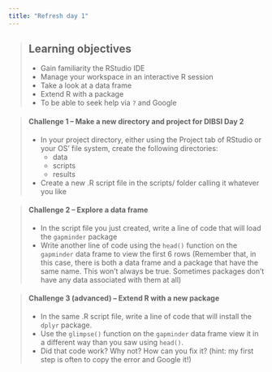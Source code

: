 ```yaml
---
title: "Refresh day 1"
---
```


> ## Learning objectives
>
> * Gain familiarity the RStudio IDE
> * Manage your workspace in an interactive R session
> * Take a look at a data frame
> * Extend R with a package
> * To be able to seek help via `?` and Google

> #### Challenge 1 -- Make a new directory and project for DIBSI Day 2
>
> - In your project directory, either using the Project tab of RStudio or your OS' file system, 
> create the following directories:
>     - data
>     - scripts
>     - results
> - Create a new .R script file in the scripts/ folder calling it whatever you like

> #### Challenge 2 -- Explore a data frame
>
> - In the script file you just created, write a line of code that will load the 
> `gapminder` package
> - Write another line of code using the `head()` function on the `gapminder` 
> data frame to view the first 6 rows (Remember that, in this case, there is
> both a data frame and a package that have the same name. This won't always
> be true. Sometimes packages don't have any data associated with them at all)

> #### Challenge 3 (advanced) -- Extend R with a new package
> - In the same .R script file, write a line of code that will install the 
> `dplyr` package.
> - Use the `glimpse()` function on the `gapminder` data frame view it in a
> different way than you saw using `head()`.
> - Did that code work? Why not? How can you fix it? (hint: my first step is
> often to copy the error and Google it!)